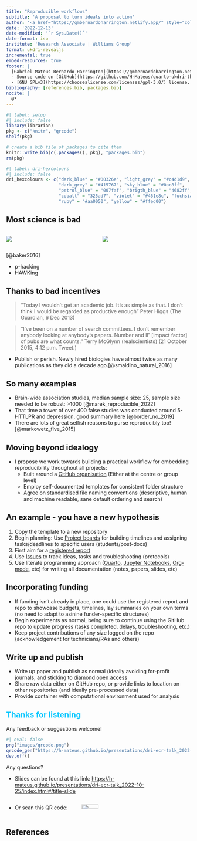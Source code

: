 ```yaml
---
title: "Reproducible workflows"
subtitle: 'A proposal to turn ideals into action'
author: '<a href="https://gmbernardoharrington.netlify.app/" style="color: #fa2d6e">Gabriel Mateus Bernardo Harrington</a>'
date: '2022-12-13'
date-modified: '`r Sys.Date()`'
date-format: iso
institute: 'Research Associate | Williams Group'
format: ukdri-revealjs
incremental: true
embed-resources: true
footer: |
  [Gabriel Mateus Bernardo Harrington](https://gmbernardoharrington.netlify.app/) 
  - Source code on [GitHub](https://github.com/H-Mateus/quarto-ukdri-theme)
  - [GNU GPLv3](https://choosealicense.com/licenses/gpl-3.0/) license.
bibliography: [references.bib, packages.bib]
nocite: |
  @*
---
```


```r
#| label: setup
#| include: false
library(librarian)
pkg <- c("knitr", "qrcode")
shelf(pkg)

# create a bib file of packages to cite them
knitr::write_bib(c(.packages(), pkg), "packages.bib")
rm(pkg)
```

```r
#| label: dri-hexcolours
#| include: false
dri_hexcolours <- c("dark_blue" = "#00326e", "light_grey" = "#c4d1d9",
                    "dark_grey" = "#415767", "sky_blue" = "#0ac8ff",
                    "petrol_blue" = "007faf", "brigth_blue" = "4682ff",
                    "cobalt" = "325ad7", "violet" = "#461e8c", "fuchsia" = "#fa2d6e",
                    "ruby" = "#aa0050", "yellow" = "#ffed00")
```

## Most science is bad

::: columns
::: column
[![](images/41586_2016_BF533452a_Figf_HTML.webp)](https://www.nature.com/articles/533452a)
:::

::: column
[![](images/factors_contributing_to_poor_research.webp)](https://www.nature.com/articles/533452a)
:::
:::

::: footer
[@baker2016]
:::

::: notes
-   p-hacking
-   HAWKing
:::

## Thanks to bad incentives

> "Today I wouldn't get an academic job. It's as simple as that. I don't think I would be regarded as productive enough" Peter Higgs (The Guardian, 6 Dec 2013)

> "I've been on a number of search committees. I don't remember anybody looking at anybody's papers. Number and IF \[impact factor\] of pubs are what counts." Terry McGlynn (realscientists) (21 October 2015, 4:12 p.m. Tweet.)

::: notes
-   Publish or perish. Newly hired biologies have almost twice as many publications as they did a decade ago.[@smaldino_natural_2016]
:::

## So many examples

-   Brain-wide association studies, median sample size: 25, sample size needed to be robust: \>1000 [@marek_reproducible_2022]
-   That time a tower of over 400 false studies was conducted around 5-HTTLPR and depression, good summary [here](https://slatestarcodex.com/2019/05/07/5-httlpr-a-pointed-review/) [@border_no_2019]
-   There are lots of great selfish reasons to purse reproducibly too! [@markowetz_five_2015]

## Moving beyond idealogy

-   I propose we work towards building a practical workflow for embedding reproducibility throughout all projects:
    -   Built around a [GitHub organisation](https://docs.github.com/en/organizations/collaborating-with-groups-in-organizations/about-organizations) (Either at the centre or group level)
    -   Employ self-documented templates for consistent folder structure
    -   Agree on standardised file naming conventions (descriptive, human and machine readable, sane default ordering and search)

## An example - you have a new hypothesis

1.  Copy the template to a new repository
2.  Begin planning: Use [Project boards](https://docs.github.com/en/issues/planning-and-tracking-with-projects/learning-about-projects/about-projects) for building timelines and assigning tasks/deadlines to specific users (students/post-docs)
3.  First aim for a [registered report](https://peercommunityin.org/2020/01/15/submit-your-preregistration-to-peer-community-in-for-peer-review/)
4.  Use [Issues](https://docs.github.com/en/issues/tracking-your-work-with-issues/about-issues) to track ideas, tasks and troubleshooting (protocols)
5.  Use literate programming approach ([Quarto](https://quarto.org/), [Jupyter Notebooks](https://jupyter.org/), [Org-mode](https://orgmode.org/), etc) for writing all documentation (notes, papers, slides, etc)

## Incorporating funding

-   If funding isn't already in place, one could use the registered report and repo to showcase budgets, timelines, lay summaries on your own terms (no need to adapt to asinine funder-specific structures)
-   Begin experiments as normal, being sure to continue using the GitHub repo to update progress (tasks completed, delays, troubleshooting, etc.)
-   Keep project contributions of any size logged on the repo (acknowledgement for technicians/RAs and others)

## Write up and publish

-   Write up paper and publish as normal (ideally avoiding for-profit journals, and sticking to [diamond open access](https://en.wikipedia.org/wiki/Diamond_open_access)
-   Share raw data either on GitHub repo, or provide links to location on other repositories (and ideally pre-processed data)
-   Provide container with computational environment used for analysis

<!-- define the final slide  -->

## Thanks for listening {.final-slide background-image="_extensions/H-Mateus/ukdri/title_background.png" style="color: #0ac8ff;"}

Any feedback or suggestions welcome!

```r
#| eval: false
png("images/qrcode.png")
qrcode_gen("https://h-mateus.github.io/presentations/dri-ecr-talk_2022-10-25/index.html#/title-slide")
dev.off()
```

Any questions?

-   Slides can be found at this link: <https://h-mateus.github.io/presentations/dri-ecr-talk_2022-10-25/index.html#/title-slide>

::: columns
::: {.column width="40%"}
-   Or scan this QR code:
:::

::: {.column width="40%"}
![](images/qrcode.png){width="50%"}
:::

::: {.column width="20%"}
:::
:::

::: footer
:::

<!--Use the following to add further logos to the title/final slide-->

<!--Adjust sizing in the CSS file-->

::: title-logo-1
:::

::: title-logo-2
:::

## References {.scrollable}
